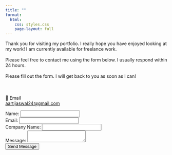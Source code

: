 ---
title: ""
format:
  html:
    css: styles.css
    page-layout: full
---
<div class="card-grid" style="margin:auto; max-width:800px !important;">
  <p>Thank you for visiting my portfolio. I really hope you have enjoyed looking at my work! I am currently available for freelance work. <br> <br>Please feel free to contact me using the form below. I usually respond within 24 hours.
  <br><br>
  Please fill out the form. I will get back to you as soon as I can! <br><br>
  <br><br>
  📧 Email  
  [aartijaswal24@gmail.com](mailto:aartijaswal24@gmail.com)
  </p>

  <form action="https://formsubmit.co/aartijaswal24@gmail.com" method="POST">
  <input type="hidden" name="_captcha" value="false">
  <label for="name">Name:</label>
  <input type="text" name="name" required>
  <br>
  <label for="email">Email:</label>
  <input type="email" name="email" required>
  <br>
  <label for="name">Company Name:</label>
  <input type="text" name="name">
  <br>
  <label for="message">Message:</label>
  <textarea name="message" rows="2" required></textarea>
  <br>
  <button type="submit">Send Message</button>
</form>


  <div class="contact-info">
   

  </div>
  </div>